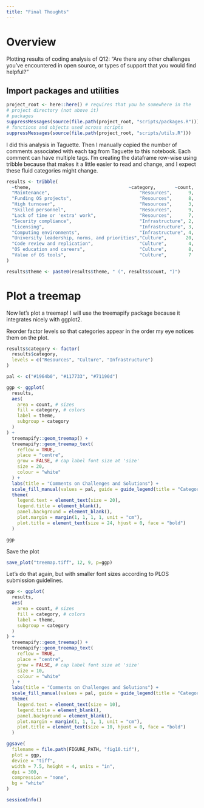 ```yaml
---
title: "Final Thoughts"
---
```


# Overview

Plotting results of coding analysis of Q12: "Are there any other challenges you’ve encountered in open source, or types of support that you would find helpful?"

## Import packages and utilities

```r
project_root <- here::here() # requires that you be somewhere in the
# project directory (not above it)
# packages
suppressMessages(source(file.path(project_root, "scripts/packages.R")))
# functions and objects used across scripts
suppressMessages(source(file.path(project_root, "scripts/utils.R")))
```

I did this analysis in Taguette. Then I manually copied the number of comments associated with each tag from Taguette to this notebook. Each comment can have multiple tags. I'm creating the dataframe row-wise using tribble because that makes it a little easier to read and change, and I expect these fluid categories might change.
```r
results <- tribble(
  ~theme,                                    ~category,       ~count,
  "Maintenance",                                 "Resources",      9,
  "Funding OS projects",                         "Resources",      8,
  "High turnover",                               "Resources",      3,
  "Skilled personnel",                           "Resources",      9,
  "Lack of time or 'extra' work",                "Resources",      7,
  "Security compliance",                         "Infrastructure", 2,
  "Licensing",                                   "Infrastructure", 3,
  "Computing environments",                      "Infrastructure", 4,
  "University leadership, norms, and priorities","Culture",       20,
  "Code review and replication",                 "Culture",        4,
  "OS education and careers",                    "Culture",        8,
  "Value of OS tools",                           "Culture",        7
)

results$theme <- paste0(results$theme, " (", results$count, ")")
```

# Plot a treemap

Now let's plot a treemap! I will use the treemapify package because it integrates nicely with ggplot2.

Reorder factor levels so that categories appear in the order my eye notices them on the plot.

```r
results$category <- factor(
  results$category,
  levels = c("Resources", "Culture", "Infrastructure")
)
```

```r
pal <- c("#1964b0", "#117733", "#71190d")

ggp <- ggplot(
  results,
  aes(
    area = count, # sizes
    fill = category, # colors
    label = theme,
    subgroup = category
  )
) +
  treemapify::geom_treemap() +
  treemapify::geom_treemap_text(
    reflow = TRUE,
    place = "centre",
    grow = FALSE, # cap label font size at 'size'
    size = 20,
    colour = "white"
  ) +
  labs(title = "Comments on Challenges and Solutions") +
  scale_fill_manual(values = pal, guide = guide_legend(title = "Category")) +
  theme(
    legend.text = element_text(size = 20),
    legend.title = element_blank(),
    panel.background = element_blank(),
    plot.margin = margin(1, 1, 1, 1, unit = "cm"),
    plot.title = element_text(size = 24, hjust = 0, face = "bold")
  )

ggp
```

Save the plot
```r
save_plot("treemap.tiff", 12, 9, p=ggp)
```

Let's do that again, but with smaller font sizes according to PLOS submission guidelines.
```r
ggp <- ggplot(
  results,
  aes(
    area = count, # sizes
    fill = category, # colors
    label = theme,
    subgroup = category
  )
) +
  treemapify::geom_treemap() +
  treemapify::geom_treemap_text(
    reflow = TRUE,
    place = "centre",
    grow = FALSE, # cap label font size at 'size'
    size = 10,
    colour = "white"
  ) +
  labs(title = "Comments on Challenges and Solutions") +
  scale_fill_manual(values = pal, guide = guide_legend(title = "Category")) +
  theme(
    legend.text = element_text(size = 10),
    legend.title = element_blank(),
    panel.background = element_blank(),
    plot.margin = margin(1, 1, 1, 1, unit = "cm"),
    plot.title = element_text(size = 10, hjust = 0, face = "bold")
  )
```

```r
ggsave(
  filename = file.path(FIGURE_PATH, "fig10.tif"),
  plot = ggp,
  device = "tiff",
  width = 7.5, height = 4, units = "in",
  dpi = 300,                
  compression = "none",    
  bg = "white"
)
```

```r
sessionInfo()
```